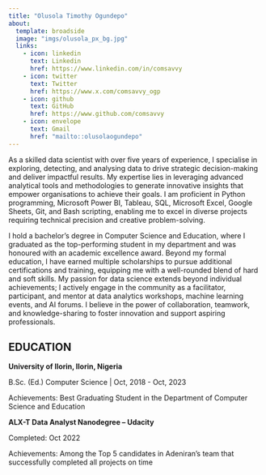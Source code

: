 ```yaml
---
title: "Olusola Timothy Ogundepo"
about:
  template: broadside
  image: "imgs/olusola_px_bg.jpg"
  links:
    - icon: linkedin
      text: Linkedin
      href: https://www.linkedin.com/in/comsavvy
    - icon: twitter
      text: Twitter
      href: https://www.x.com/comsavvy_ogp
    - icon: github
      text: GitHub
      href: https://www.github.com/comsavvy
    - icon: envelope
      text: Gmail
      href: "mailto::olusolaogundepo"
---
```


:::: {#about-page}

As a skilled data scientist with over five years of experience, I specialise in exploring, detecting, and analysing data to drive strategic decision-making and deliver impactful results. My expertise lies in leveraging advanced analytical tools and methodologies to generate innovative insights that empower organisations to achieve their goals. I am proficient in Python programming, Microsoft Power BI, Tableau, SQL, Microsoft Excel, Google Sheets, Git, and Bash scripting, enabling me to excel in diverse projects requiring technical precision and creative problem-solving.

I hold a bachelor's degree in Computer Science and Education, where I graduated as the top-performing student in my department and was honoured with an academic excellence award. Beyond my formal education, I have earned multiple scholarships to pursue additional certifications and training, equipping me with a well-rounded blend of hard and soft skills. My passion for data science extends beyond individual achievements; I actively engage in the community as a facilitator, participant, and mentor at data analytics workshops, machine learning events, and AI forums. I believe in the power of collaboration, teamwork, and knowledge-sharing to foster innovation and support aspiring professionals.

## EDUCATION

:::{#remove-margins}
**University of Ilorin, Ilorin, Nigeria**
 
B.Sc. (Ed.) Computer Science | Oct, 2018 - Oct, 2023
 
Achievements: Best Graduating Student in the Department of Computer Science and Education
:::

:::{#remove-margins}
**ALX-T Data Analyst Nanodegree  – Udacity**

Completed: Oct 2022

Achievements: Among the Top 5 candidates in Adeniran’s team that successfully completed all projects on time
:::

::::

<script>
  document.addEventListener("DOMContentLoaded", function() {
    var element = document.querySelector(".quarto-about-broadside.column-body");
    if (element) {
      element.classList.remove("column-body");
      element.classList.add("column-screen-inset");
    }
  });
</script>